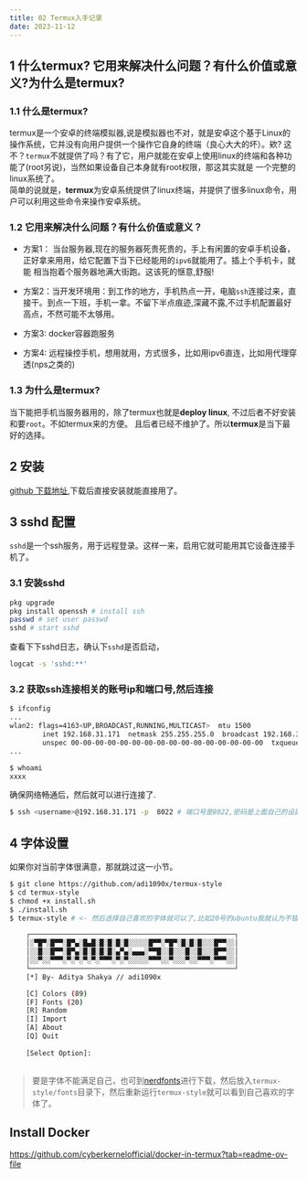 ```yaml
---
title: 02 Termux入手记录
date: 2023-11-12
---
```


## 1 什么termux? 它用来解决什么问题？有什么价值或意义?为什么是termux?

### 1.1 什么是termux?

termux是一个安卓的终端模拟器,说是模拟器也不对，就是安卓这个基于Linux的操作系统，它并没有向用户提供一个操作它自身的终端（良心大大的坏）。欸?
这不？`termux`不就提供了吗？有了它，用户就能在安卓上使用linux的终端和各种功能了(root另说)，当然如果设备自己本身就有root权限，那这其实就是
一个完整的linux系统了。  
简单的说就是，**termux**为安卓系统提供了linux终端，并提供了很多linux命令，用户可以利用这些命令来操作安卓系统。

### 1.2 它用来解决什么问题？有什么价值或意义？

* 方案1： 当台服务器,现在的服务器死贵死贵的，手上有闲置的安卓手机设备，正好拿来用用，给它配置下当下已经能用的`ipv6`就能用了。插上个手机卡，就能
相当抱着个服务器地满大街跑。这该死的惬意,舒服!

* 方案2：当开发环境用：到工作的地方，手机热点一开，电脑`ssh`连接过来，直接干。到点一下班，手机一拿。不留下半点痕迹,深藏不露,不过手机配置最好高点，不然可能不太够用。

* 方案3: docker容器跑服务

* 方案4: 远程操控手机，想用就用，方式很多，比如用ipv6直连，比如用代理穿透(nps之类的)

### 1.3 为什么是termux?

当下能把手机当服务器用的，除了termux也就是**deploy linux**, 不过后者不好安装和要`root`。不如termux来的方便。
且后者已经不维护了。所以**termux**是当下最好的选择。

## 2 安装

[github 下载地址](https://github.com/termux/termux-app/releases),下载后直接安装就能直接用了。

## 3 sshd 配置

`sshd`是一个ssh服务，用于远程登录。这样一来，启用它就可能用其它设备连接手机了。
### 3.1 安装sshd
```bash
pkg upgrade
pkg install openssh # install ssh
passwd # set user passwd
sshd # start sshd
```

查看下下sshd日志，确认下`sshd`是否启动，

```bash
logcat -s 'sshd:**'
```


### 3.2 获取ssh连接相关的账号ip和端口号,然后连接

```bash title="查看ip"
$ ifconfig
...
wlan2: flags=4163<UP,BROADCAST,RUNNING,MULTICAST>  mtu 1500
        inet 192.168.31.171  netmask 255.255.255.0  broadcast 192.168.31.255
        unspec 00-00-00-00-00-00-00-00-00-00-00-00-00-00-00-00  txqueuelen 3000  (UNSPEC)
...
```

```bash title="查看用户名"
$ whoami
xxxx
```

确保网络畅通后，然后就可以进行连接了.
```bash
$ ssh <username>@192.168.31.171 -p  8022 # 端口号是8022,密码是上面自己的设置的
```

## 4 字体设置
如果你对当前字体很满意，那就跳过这一小节。
```bash 
$ git clone https://github.com/adi1090x/termux-style
$ cd termux-style
$ chmod +x install.sh
$ ./install.sh
$ termux-style # <- 然后选择自己喜欢的字体就可以了,比如20号的ubuntu我就认为不错

    ┌──────────────────────────────────────────────────┐
    │░▀█▀░█▀▀░█▀▄░█▄█░█░█░█░█░░░░░█▀▀░▀█▀░█░█░█░░░█▀▀░░│
    │░░█░░█▀▀░█▀▄░█░█░█░█░▄▀▄░▄▄▄░▀▀█░░█░░░█░░█░░░█▀▀░░│
    │░░▀░░▀▀▀░▀░▀░▀░▀░▀▀▀░▀░▀░░░░░▀▀▀░░▀░░░▀░░▀▀▀░▀▀▀░░│
    └──────────────────────────────────────────────────┘
    [*] By- Aditya Shakya // adi1090x

    [C] Colors (89)
    [F] Fonts (20)
    [R] Random
    [I] Import
    [A] About
    [Q] Quit
    
    [Select Option]: 
    
```

> 要是字体不能满足自己，也可到[nerdfonts](https://www.nerdfonts.com/)进行下载，然后放入`termux-style/fonts`目录下，然后重新运行`termux-style`就可以看到自己喜欢的字体了。

## Install Docker
https://github.com/cyberkernelofficial/docker-in-termux?tab=readme-ov-file
